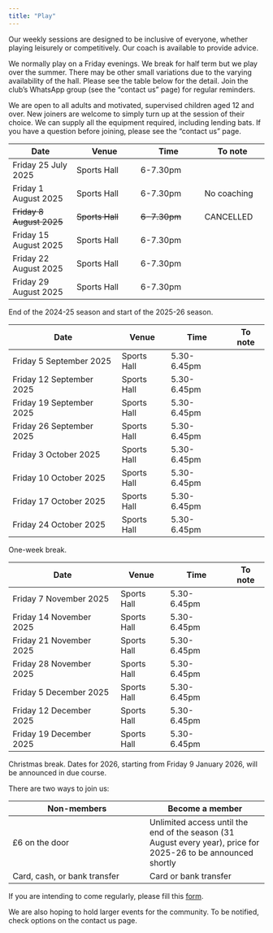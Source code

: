 ```yaml
---
title: "Play"
---
```


Our weekly sessions are designed to be inclusive of everyone, whether playing leisurely or competitively. Our coach is available to provide advice.

We normally play on a Friday evenings. We break for half term but we play over the summer. There may be other small variations due to the varying availability of the hall. Please see the table below for the detail. Join the club's WhatsApp group (see the "contact us" page) for regular reminders.

We are open to all adults and motivated, supervised children aged 12 and over. New joiners are welcome to simply turn up at the session of their choice. We can supply all the equipment required, including lending bats. If you have a question before joining, please see the "contact us" page.

| Date | Venue | Time | To note |
| -------- | -------- | -------- | -------- |
| Friday 25 July 2025 | Sports Hall | 6-7.30pm |
| Friday 1 August 2025 | Sports Hall | 6-7.30pm | No coaching |
| ~~Friday 8 August 2025~~ | ~~Sports Hall~~ | ~~6-7.30pm~~ | CANCELLED |
| Friday 15 August 2025 | Sports Hall | 6-7.30pm |
| Friday 22 August 2025 | Sports Hall | 6-7.30pm |
| Friday 29 August 2025 | Sports Hall | 6-7.30pm |

End of the 2024-25 season and start of the 2025-26 season.

| Date | Venue | Time | To note |
| -------- | -------- | -------- | -------- |
| Friday 5 September 2025 | Sports Hall | 5.30-6.45pm |
| Friday 12 September 2025 | Sports Hall | 5.30-6.45pm |
| Friday 19 September 2025 | Sports Hall | 5.30-6.45pm |
| Friday 26 September 2025 | Sports Hall | 5.30-6.45pm |
| Friday 3 October 2025 | Sports Hall | 5.30-6.45pm |
| Friday 10 October 2025 | Sports Hall | 5.30-6.45pm |
| Friday 17 October 2025 | Sports Hall | 5.30-6.45pm |
| Friday 24 October 2025 | Sports Hall | 5.30-6.45pm |

One-week break.

| Date | Venue | Time | To note |
| -------- | -------- | -------- | -------- |
| Friday 7 November 2025 | Sports Hall | 5.30-6.45pm |
| Friday 14 November 2025 | Sports Hall | 5.30-6.45pm |
| Friday 21 November 2025 | Sports Hall | 5.30-6.45pm |
| Friday 28 November 2025 | Sports Hall | 5.30-6.45pm |
| Friday 5 December 2025 | Sports Hall | 5.30-6.45pm |
| Friday 12 December 2025 | Sports Hall | 5.30-6.45pm |
| Friday 19 December 2025 | Sports Hall | 5.30-6.45pm |

Christmas break. Dates for 2026, starting from Friday 9 January 2026, will be announced in due course.

There are two ways to join us:

| Non-members  | Become a member |
| -------- | ------- |
| £6 on the door  | Unlimited access until the end of the season (31 August every year), price for 2025-26 to be announced shortly |
| Card, cash, or bank transfer | Card or bank transfer |

If you are intending to come regularly, please fill this [form](https://docs.google.com/forms/d/e/1FAIpQLSeElvgpaoJbczteYr2RKx2OMc3yo-FwpwUwaxU0pzclbHrW2A/viewform?usp=sf_link).

We are also hoping to hold larger events for the community. To be notified, check options on the contact us page.
